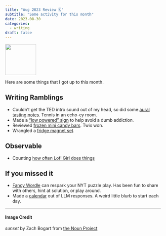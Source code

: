 ```yaml
---
title: "Aug 2023 Review 🗓"
subtitle: "Some activity for this month"
date: 2023-08-30
categories:
  - writing
draft: false
---
```


![](43 - sunset.svg){fig-align="center" width="100"}

Here are some things that I got up to this month.

## Writing Ramblings 
- Couldn't get the TED intro sound out of my head, so did some [aural tasting notes](/blog/posts/2023-08-09-tedsound/). Tennis in an echo-ey room.
- Made a ["low powered" sign](/blog/posts/2023-08-10-lowPowerMode/) to help avoid a dumb addiction.
- Reviewed [frozen mini candy bars](/blog/posts/2023-08-20-frozenCandy/). Twix won.
- Wrangled a [fridge magnet set](/blog/posts/2023-08-29-againstBeautiful/).

## Observable
- Counting [how often Lofi Girl does things](https://observablehq.com/d/7d58603e12f49d8f)

## If you missed it
- [Fancy Wordle](https://observablehq.com/@huh/fancy-wordle) can respark your NYT puzzle play. Has been fun to share with others, hint at solution, or play around.
- Made a [calendar](https://zachbogart.com/projects/llm-calendar) out of LLM responses. A weird little blurb to start each day.



---
#### Image Credit

*sunset* by Zach Bogart from [the Noun Project](https://thenounproject.com/zachbogart)